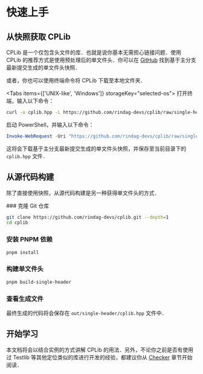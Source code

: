 
# 快速上手

## 从快照获取 CPLib

CPLib 是一个仅包含头文件的库．也就是说你基本无需担心链接问题．使用 CPLib 的推荐方式是使用预处理后的单文件头．你可以在 [GitHub](https://github.com/rindag-devs/cplib/blob/single-header-snapshot/cplib.hpp) 找到基于主分支最新提交生成的单文件头快照．

或者，你也可以使用终端命令将 CPLib 下载至本地文件夹．

<Tabs items={['UNIX-like', 'Windows']} storageKey="selected-os">
<Tab>
打开终端，输入以下命令：

```bash
curl -o cplib.hpp -L https://github.com/rindag-devs/cplib/raw/single-header-snapshot/cplib.hpp
```
</Tab>
<Tab>
启动 PowerShell，并输入以下命令：

```powershell
Invoke-WebRequest -Uri "https://github.com/rindag-devs/cplib/raw/single-header-snapshot/cplib.hpp" -OutFile "cplib.hpp"
```
</Tab>
</Tabs>

这将会下载基于主分支最新提交生成的单文件头快照，并保存至当前目录下的 `cplib.hpp` 文件．

## 从源代码构建

除了直接使用快照，从源代码构建是另一种获得单文件头的方式．

<Steps>
### 克隆 Git 仓库

```bash
git clone https://github.com/rindag-devs/cplib.git --depth=1
cd cplib
```

### 安装 PNPM 依赖

```bash
pnpm install
```

### 构建单文件头

```bash
pnpm build-single-header
```

### 查看生成文件

最终生成的代码将会保存在 `out/single-header/cplib.hpp` 文件中．
</Steps>

## 开始学习

本文档将会以结合实例的方式讲解 CPLib 的用法．另外，不论你之前是否有使用过 Testlib 等其他定位类似的库进行开发的经验，都建议你从 [Checker](/user-guide/checker) 章节开始阅读．
